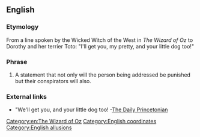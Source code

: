 ==English==

===Etymology===
From a line spoken by the Wicked Witch of the West in ''The Wizard of Oz'' to Dorothy and her terrier Toto: "I'll get you, my pretty, and your little dog too!"

===Phrase===
{{en-phrase|[[and]] [[your]] [[little]] [[dog]] [[too]]}}

# A statement that not only will the person being addressed be punished but their conspirators will also.

===External links===
* "We'll get you, and your little dog too! -[https://archive.is/20130628234611/www.dailyprincetonian.com/archives/2007/12/10/news/19654.shtml The Daily Princetonian]

[[Category:en:The Wizard of Oz]]
[[Category:English coordinates]]
[[Category:English allusions]]